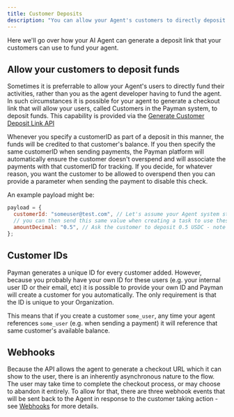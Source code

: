 ```yaml
---
title: Customer Deposits
description: "You can allow your Agent's customers to directly deposit funds"
---
```


Here we'll go over how your AI Agent can generate a deposit link that your customers can use to fund your agent.

## Allow your customers to deposit funds

Sometimes it is preferrable to allow your Agent's users to directly fund their activities, rather than you as the
agent developer having to fund the agent. In such circumstances it is possible for your agent
to generate a checkout link that will allow your users, called Customers in the Payman system, to deposit funds.
This capability is provided via the [Generate Customer Deposit Link API](/api-reference/endpoint/initiate-customer-deposit)

Whenever you specify a customerID as part of a deposit in this manner, the funds will be credited to that customer's balance. If you then
specify the same customerID when sending payments, the Payman platform will automatically ensure the customer doesn't overspend and will
associate the payments with that customerID for tracking. If you decide, for whatever reason, you want the customer to be allowed to overspend
then you can provide a parameter when sending the payment to disable this check.

An example payload might be:

```js
payload = {
  customerId: "someuser@test.com", // Let's assume your Agent system stores users unique by email address,
  // you can then send this same value when creating a task to use these deposited funds
  amountDecimal: "0.5", // Ask the customer to deposit 0.5 USDC - note Payman fees will be deducted from this so actual amount received will be slightly less
};
```

## Customer IDs

Payman generates a unique ID for every customer added. However, because you probably have your own ID for these
users (e.g. your internal user ID or their email, etc) it is possible to provide your own ID and Payman
will create a customer for you automatically. The only requirement is that the ID is unique to your Organization.

This means that if you create a customer `some_user`, any time your agent references `some_user` (e.g. when sending a payment)
it will reference that same customer's available balance.

## Webhooks

Because the API allows the agent to generate a checkout URL which it can show to the user, there is an inherently
asynchronous nature to the flow. The user may take time to complete the checkout process, or may choose to
abandon it entirely. To allow for that, there are three webhook events that will be sent back to the Agent
in response to the customer taking action - see [Webhooks](/webhook/retrieving-Responses) for more details.
